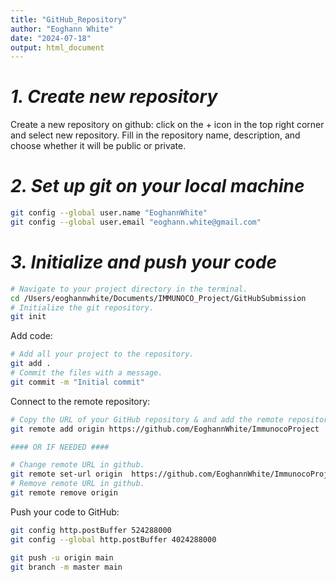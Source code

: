 ```yaml
---
title: "GitHub_Repository"
author: "Eoghann White"
date: "2024-07-18"
output: html_document
---
```


# *1. Create new repository*

Create a new repository on github: click on the + icon in the top right corner and select new repository. Fill in the repository name, description, and choose whether it will be public or private.

# *2. Set up git on your local machine*
```bash
git config --global user.name "EoghannWhite"
git config --global user.email "eoghann.white@gmail.com"
```

# *3. Initialize and push your code*

```bash
# Navigate to your project directory in the terminal.
cd /Users/eoghannwhite/Documents/IMMUNOCO_Project/GitHubSubmission
# Initialize the git repository.
git init
```

Add code:
```bash
# Add all your project to the repository.
git add .
# Commit the files with a message.
git commit -m "Initial commit"
```

Connect to the remote repository:
```bash
# Copy the URL of your GitHub repository & and add the remote repository.
git remote add origin https://github.com/EoghannWhite/ImmunocoProject

#### OR IF NEEDED ####

# Change remote URL in github.
git remote set-url origin  https://github.com/EoghannWhite/ImmunocoProject
# Remove remote URL in github.
git remote remove origin
```

Push your code to GitHub:
```bash
git config http.postBuffer 524288000
git config --global http.postBuffer 4024288000

git push -u origin main
git branch -m master main
```
